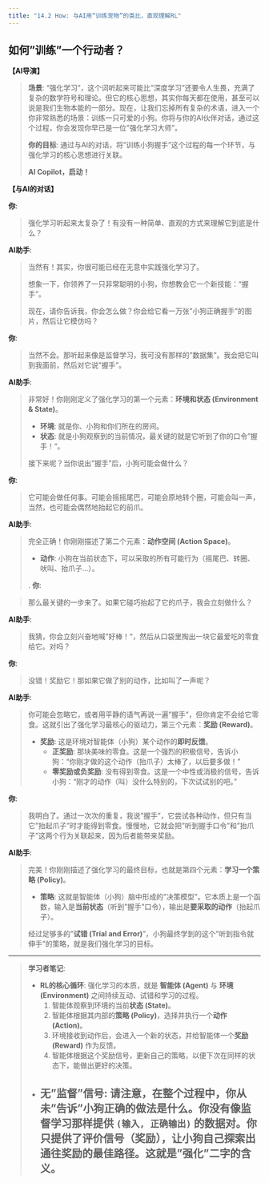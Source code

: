 ```yaml
---
title: "14.2 How: 与AI用“训练宠物”的类比，直观理解RL"
---
```


## 如何"训练"一个行动者？

**【AI导演】**

> **场景**: "强化学习"，这个词听起来可能比"深度学习"还要令人生畏，充满了复杂的数学符号和理论。但它的核心思想，其实你每天都在使用，甚至可以说是我们生物本能的一部分。现在，让我们忘掉所有复杂的术语，进入一个你非常熟悉的场景：训练一只可爱的小狗。你将与你的AI伙伴对话，通过这个过程，你会发现你早已是一位"强化学习大师"。
>
> **你的目标**: 通过与AI的对话，将"训练小狗握手"这个过程的每一个环节，与强化学习的核心思想进行关联。
>
> **AI Copilot，启动！**

**【与AI的对话】**

**你**:

> 强化学习听起来太复杂了！有没有一种简单、直观的方式来理解它到底是什么？

**AI助手**:

> 当然有！其实，你很可能已经在无意中实践强化学习了。
>
> 想象一下，你领养了一只非常聪明的小狗，你想教会它一个新技能："握手"。
>
> 现在，请你告诉我，你会怎么做？你会给它看一万张"小狗正确握手"的图片，然后让它模仿吗？

**你**:

> 当然不会。那听起来像是监督学习，我可没有那样的"数据集"。我会把它叫到我面前，然后对它说"握手"。

**AI助手**:

> 非常好！你刚刚定义了强化学习的第一个元素：**环境和状态 (Environment & State)**。
>
> *   **环境**: 就是你、小狗和你们所在的房间。
> *   **状态**: 就是小狗观察到的当前情况，最关键的就是它听到了你的口令"握手！"。
>
> 接下来呢？当你说出"握手"后，小狗可能会做什么？

**你**:

> 它可能会做任何事。可能会摇摇尾巴，可能会原地转个圈，可能会叫一声，当然，也可能会偶然地抬起它的前爪。

**AI助手**:

> 完全正确！你刚刚描述了第二个元素：**动作空间 (Action Space)**。
>
> *   **动作**: 小狗在当前状态下，可以采取的所有可能行为（摇尾巴、转圈、吠叫、抬爪子...）。
>
.
**你**:

> 那么最关键的一步来了。如果它碰巧抬起了它的爪子，我会立刻做什么？

**AI助手**:

> 我猜，你会立刻兴奋地喊"好棒！"，然后从口袋里掏出一块它最爱吃的零食给它。对吗？

**你**:

> 没错！奖励它！那如果它做了别的动作，比如叫了一声呢？

**AI助手**:

> 你可能会忽略它，或者用平静的语气再说一遍"握手"，但你肯定不会给它零食。这就引出了强化学习最核心的驱动力，第三个元素：**奖励 (Reward)**。
>
> *   **奖励**: 这是环境对智能体（小狗）某个动作的**即时反馈**。
>     *   **正奖励**: 那块美味的零食。这是一个强烈的积极信号，告诉小狗："你刚才做的这个动作（抬爪子）太棒了，以后要多做！"
>     *   **零奖励或负奖励**: 没有得到零食。这是一个中性或消极的信号，告诉小狗："刚才的动作（叫）没什么特别的，下次试试别的吧。"

**你**:

> 我明白了。通过一次次的重复，我说"握手"，它尝试各种动作，但只有当它"抬起爪子"时才能得到零食。慢慢地，它就会把"听到握手口令"和"抬爪子"这两个行为关联起来，因为后者能带来奖励。

**AI助手**:

> 完美！你刚刚描述了强化学习的最终目标，也就是第四个元素：**学习一个策略 (Policy)**。
>
> *   **策略**: 这就是智能体（小狗）脑中形成的"决策模型"。它本质上是一个函数，输入是**当前状态**（听到"握手"口令），输出是**要采取的动作**（抬起爪子）。
>
> 经过足够多的"**试错 (Trial and Error)**"，小狗最终学到的这个"听到指令就伸手"的策略，就是我们强化学习的目标。

---

> **学习者笔记**:
>
> *   **RL的核心循环**: 强化学习的本质，就是 **智能体 (Agent)** 与 **环境 (Environment)** 之间持续互动、试错和学习的过程。
>     1.  智能体观察到环境的当前**状态 (State)**。
>     2.  智能体根据其内部的**策略 (Policy)**，选择并执行一个**动作 (Action)**。
>     3.  环境接收到动作后，会进入一个新的状态，并给智能体一个**奖励 (Reward)** 作为反馈。
>     4.  智能体根据这个奖励信号，更新自己的策略，以便下次在同样的状态下，能做出更好的决策。
> *   **无"监督"信号**: 请注意，在整个过程中，你从未"告诉"小狗正确的做法是什么。你没有像监督学习那样提供 `(输入, 正确输出)` 的数据对。你只提供了**评价信号（奖励）**，让小狗**自己探索**出通往奖励的最佳路径。这就是"强化"二字的含义。
--- 
